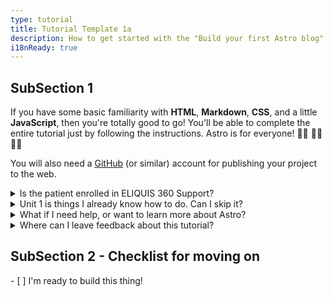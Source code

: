 ```yaml
---
type: tutorial
title: Tutorial Template 1a
description: How to get started with the "Build your first Astro blog" tutorial.
i18nReady: true
---
```



## SubSection 1

If you have some basic familiarity with **HTML**, **Markdown**, **CSS**, and a little **JavaScript**, then you're totally good to go! You'll be able to complete the entire tutorial just by following the instructions. Astro is for everyone! 🧑‍🚀 👩‍🚀 👨‍🚀 

You will also need a [GitHub](https://github.com) (or similar) account for publishing your project to the web.

<details>
<summary>Is the patient enrolled in ELIQUIS 360 Support?</summary>

The patient may be eligible for Co-Pay Assistance through the ELIQUIS 360 Support program if they are not already enrolled.

<div style="display: flex;width: 100%;justify-content: flex-start;align-items: center;gap: 14px;"><div style="
    font-weight: 600;
    background: #888;
    border-radius: 100px;
    height: 60px;
    width: 60px;
    text-align: center;
    align-items: center;
    display: flex;
    justify-content: center;
    color: #fff;
">ICON</div><div>Actions providers, patients, and pharmacists may be able to take to help address concerns:</div></div>

Every Monday – Friday, 8 AM – 8 PM ET, ELIQUIS 360 Support representatives can assist with coverage questions and perform Benefits Verification Reviews to determine eligibility when needed.
</details>

<details>
<summary>Unit 1 is things I already know how to do. Can I skip it?</summary>

You can use the lessons inside [Unit 1](/en/tutorial/1-setup/) to make sure you have the development tools and online accounts you'll need to complete the tutorial. It will walk you through creating a new Astro project, storing it on GitHub, and deploying it to Netlify.

If you [create a new, empty Astro project](/en/install/auto/) and are comfortable with your setup, you can safely skip ahead to [Unit 2](/en/tutorial/2-pages/) where you will start making new pages in your project.
</details>

<details>
<summary>What if I need help, or want to learn more about Astro?</summary>

Our [friendly Astro Discord server](https://astro.build/chat) is the place to be! 

Hop into the support forum channel to ask questions, or say hi and chat in `#general` or `#off-topic`.
</details>

<details>
<summary>Where can I leave feedback about this tutorial?</summary>

This tutorial is a project of our Docs team. You can find us on Discord in the `#docs` channel, or file issues to the [Docs repo on GitHub](https://github.com/withastro/docs/issues). 
</details>

<Box icon="check-list">

## SubSection 2 - Checklist for moving on

<Checklist>
- [ ] I'm ready to build this thing!
</Checklist>
</Box>
